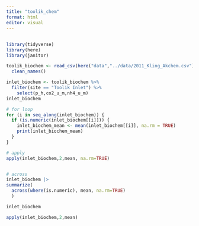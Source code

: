 ```yaml
---
title: "toolik_chem"
format: html
editor: visual
---
```


## 

```r
library(tidyverse)
library(here)
library(janitor)
```

```r
toolik_biochem <- read_csv(here("data","../data/2011_Kling_Akchem.csv"),na=".") %>% 
  clean_names() 
```

```r
inlet_biochem <- toolik_biochem %>%
  filter(site == "Toolik Inlet") %>%
    select(p_h,co2_u_m,nh4_u_m) 
inlet_biochem
```

```r

# for loop
for (i in seq_along(inlet_biochem)) {
  if (is.numeric(inlet_biochem[[i]])) {
    inlet_biochem_mean <- mean(inlet_biochem[[i]], na.rm = TRUE)
    print(inlet_biochem_mean)
  }
}
```

```r
# apply
apply(inlet_biochem,2,mean, na.rm=TRUE)
```

```r

```

```r
# across
inlet_biochem |> 
summarize(
  across(where(is.numeric), mean, na.rm=TRUE)
  )
```

```r
inlet_biochem
```

```r
apply(inlet_biochem,2,mean)

```
